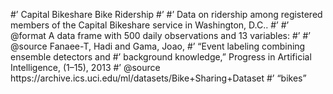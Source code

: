#' Capital Bikeshare Bike Ridership
#' 
#' Data on ridership among registered members of the Capital Bikeshare service in Washington, D.C..
#' 
#' @format A data frame with 500 daily observations and 13 variables:
#' \describe{
#'   \item{date}{date of observation}
#'   \item{season}{fall, spring, summer, or winter}
#'   \item{year}{the year of the date}
#'   \item{month}{the month of the date}
#'   \item{day_of_week}{the day of the week}
#'   \item{weekend}{whether or not the date falls on a weekend (TRUE or FALSE)}
#'   \item{holiday}{whether or not the date falls on a holiday (yes or no)}
#'   \item{temp_actual}{raw temperature (degrees Fahrenheit)}
#'   \item{temp_feel}{what the temperature feels like (degrees Fahrenheit)}
#'   \item{humidity}{humidity level (percentage)}
#'   \item{windspeed}{wind speed (miles per hour)}
#'   \item{weather_cat}{weather category (categ1 = pleasant, categ2 = moderate, categ3 = severe)}
#'   \item{rides}{number of bikeshare rides}
#'   }
#' @source Fanaee-T, Hadi and Gama, Joao, 
#' "Event labeling combining ensemble detectors and 
#' background knowledge," Progress in Artificial Intelligence, (1--15), 2013
#' @source https://archive.ics.uci.edu/ml/datasets/Bike+Sharing+Dataset
#' 
"bikes"